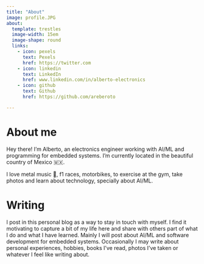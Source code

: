 ```yaml
---
title: "About"
image: profile.JPG
about:
  template: trestles
  image-width: 15em
  image-shape: round
  links:
    - icon: pexels
      text: Pexels
      href: https://twitter.com
    - icon: linkedin
      text: LinkedIn
      href: www.linkedin.com/in/alberto-electronics
    - icon: github
      text: Github
      href: https://github.com/areberoto

---
```


# About me

Hey there! I'm Alberto, an electronics engineer working with AI/ML and programming for embedded systems. I'm currently located in the beautiful country of Mexico 🇲🇽.

I love metal music 🤘, f1 races, motorbikes, to exercise at the gym, take photos and learn about technology, specially about AI/ML.

# Writing

I post in this personal blog as a way to stay in touch with myself. I find it motivating to capture a bit of my life here and share with others part of what I do and what I have learned. Mainly I will post about AI/ML and software development for embedded systems. Occasionally I may write about personal experiences, hobbies, books I've read, photos I've taken or whatever I feel like writing about.




